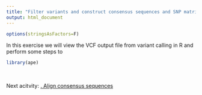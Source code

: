 ```yaml
---
title: "Filter variants and construct consensus sequences and SNP matrices"
output: html_document
---
```


```r
options(stringsAsFactors=F)
```

In this exercise we will view the VCF output file from variant calling in R and perform some steps to 

```r
library(ape)
```


<br>

Next acitvity: [. Align consensus sequences](Align_consensus.md)<br>
